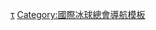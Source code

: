 {{Navbox
| name       = 世界女子冰球錦標賽
| title      = [[世界女子冰球錦標賽]]
| listclass = hlist
| state = {{{state|autocollapse}}}

| group1     = 錦標賽
|list1 =
* [[1990年世界女子冰球錦標賽|1990]]
* [[1992年世界女子冰球錦標賽|1992]]
* [[1994年世界女子冰球錦標賽|1994]]
* [[1997年世界女子冰球錦標賽|1997]]
* [[1999年世界女子冰球錦標賽|1999]]
* [[2000年世界女子冰球錦標賽|2000]]
* [[2001年世界女子冰球錦標賽|2001]]
* [[2003年世界女子冰球錦標賽|2003]]
* [[2004年世界女子冰球錦標賽|2004]]
* [[2005年世界女子冰球錦標賽|2005]]
* [[2007年世界女子冰球錦標賽|2007]]
* [[2008年世界女子冰球錦標賽|2008]]
* [[2009年世界女子冰球錦標賽|2009]]
* [[2011年世界女子冰球錦標賽|2011]]
* [[2012年世界女子冰球錦標賽|2012]]
* [[2013年世界女子冰球錦標賽|2013]]
* [[2014年世界女子冰球錦標賽|2014]]
* [[2015年世界女子冰球錦標賽|2015]]
* [[2016年世界女子冰球錦標賽|2016]]
* [[2017年世界女子冰球錦標賽|2017]]
* [[2018年世界女子冰球錦標賽|2018]]
* [[2019年世界女子冰球錦標賽|2019]]
| group2     = 頂級賽
|list2 =
* [[1990年世界女子冰球錦標賽頂級賽|1990]]
* [[1992年世界女子冰球錦標賽頂級賽|1992]]
* [[1994年世界女子冰球錦標賽頂級賽|1994]]
* [[1997年世界女子冰球錦標賽頂級賽|1997]]
* [[1999年世界女子冰球錦標賽頂級賽|1999]]
* [[2000年世界女子冰球錦標賽頂級賽|2000]]
* [[2001年世界女子冰球錦標賽頂級賽|2001]]
* [[2003年世界女子冰球錦標賽頂級賽|2003]]
* [[2004年世界女子冰球錦標賽頂級賽|2004]]
* [[2005年世界女子冰球錦標賽頂級賽|2005]]
* [[2007年世界女子冰球錦標賽頂級賽|2007]]
* [[2008年世界女子冰球錦標賽頂級賽|2008]]
* [[2009年世界女子冰球錦標賽頂級賽|2009]]
* [[2011年世界女子冰球錦標賽頂級賽|2011]]
* [[2012年世界女子冰球錦標賽頂級賽|2012]]
* [[2013年世界女子冰球錦標賽頂級賽|2013]]
* [[2014年世界女子冰球錦標賽頂級賽|2014]]
* [[2015年世界女子冰球錦標賽頂級賽|2015]]
* [[2016年世界女子冰球錦標賽頂級賽|2016]]
* [[2017年世界女子冰球錦標賽頂級賽|2017]]
* [[2019年世界女子冰球錦標賽頂級賽|2019]]
| group3     = 第一級
|list3 =
* [[2012年世界女子冰球錦標賽第一級|2012]]
* [[2013年世界女子冰球錦標賽第一級|2013]]
* [[2014年世界女子冰球錦標賽第一級|2014]]
* [[2015年世界女子冰球錦標賽第一級|2015]]
* [[2016年世界女子冰球錦標賽第一級|2016]]
* [[2017年世界女子冰球錦標賽第一級|2017]]
* [[2018年世界女子冰球錦標賽第一級|2018]]
| group4     = 第二級
|list4 =
* [[2012年世界女子冰球錦標賽第二級|2012]]
* [[2013年世界女子冰球錦標賽第二級|2013]]
* [[2014年世界女子冰球錦標賽第二級|2014]]
* [[2015年世界女子冰球錦標賽第二級|2015]]
* [[2016年世界女子冰球錦標賽第二級|2016]]
* [[2017年世界女子冰球錦標賽第二級|2017]]
* [[2018年世界女子冰球錦標賽第二級|2018]]

}}<noinclude>
{{collapsible option}}
{{DEFAULTSORT:Iihf Women's Ice Hockey Championships}}
[[Category:世界女子冰球錦標賽|τ]]
[[Category:國際冰球總會導航模板]] 
</noinclude>